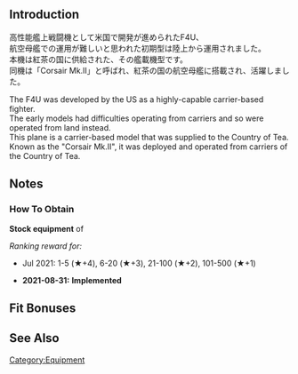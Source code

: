 {{EquipmentInfo}}

==Introduction==
高性能艦上戦闘機として米国で開発が進められたF4U、<br>
航空母艦での運用が難しいと思われた初期型は陸上から運用されました。<br>
本機は紅茶の国に供給された、その艦載機型です。<br>
同機は「Corsair Mk.II」と呼ばれ、紅茶の国の航空母艦に搭載され、活躍しました。

The F4U was developed by the US as a highly-capable carrier-based fighter.<br>
The early models had difficulties operating from carriers and so were operated from land instead.<br>
This plane is a carrier-based model that was supplied to the Country of Tea.<br>
Known as the "Corsair Mk.II", it was deployed and operated from carriers of the Country of Tea.

==Notes==
<div class="mw-collapsible"><h3>How To Obtain</h3>
<div class="mw-collapsible-content">
'''Stock equipment''' of {{Ship/Link|Victorious Kai}}

''Ranking reward for:''
* Jul 2021: 1-5 (★+4), 6-20 (★+3), 21-100 (★+2), 101-500 (★+1)

</div></div>


<div class="mw-collapsible><h3>Updates History</h3>
<div class="mw-collapsible-content>
* '''2021-08-31:''' '''Implemented'''
</div></div>

==Fit Bonuses==
{{:{{PAGENAME}}/Bonuses}}

==See Also==
{{Equipmentlist}}
[[Category:Equipment]]